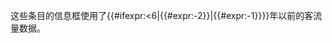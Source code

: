 {{polluted category}}
{{emptycat}}
{{hidden category}}

这些条目的信息框使用了{{#ifexpr:{{CURRENTMONTH}}<6|{{#expr:{{CURRENTYEAR}}-2}}|{{#expr:{{CURRENTYEAR}}-1}}}}年以前的客流量数据。